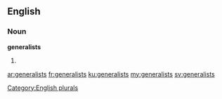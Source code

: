 ==English==

===Noun===
'''generalists'''

# {{plural of|[[generalist]]}}

[[Category:English plurals]]

[[ar:generalists]]
[[fr:generalists]]
[[ku:generalists]]
[[my:generalists]]
[[sv:generalists]]